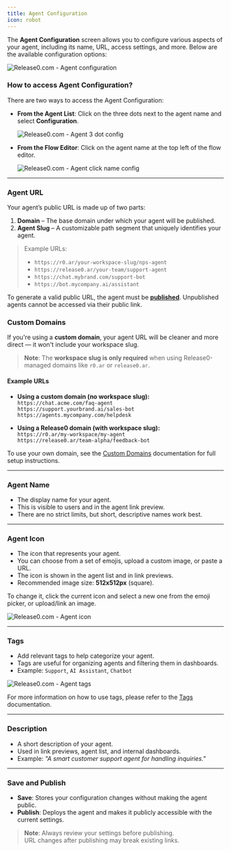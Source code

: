 ```yaml
---
title: Agent Configuration  
icon: robot  
---
```


The **Agent Configuration** screen allows you to configure various aspects of your agent, including its name, URL, access settings, and more. Below are the available configuration options:

<Frame style={{ maxWidth: '800px' }}>
  <img src="/images/agent-settings/agent-settings.png" alt="Release0.com - Agent configuration" />
</Frame>

### How to access Agent Configuration?

There are two ways to access the Agent Configuration:

- **From the Agent List**: Click on the three dots next to the agent name and select **Configuration**.  
  <Frame style={{ maxWidth: '600px' }}>
    <img src="/images/agent-settings/agent-3dot-settings.png" alt="Release0.com - Agent 3 dot config" />
  </Frame>

- **From the Flow Editor**: Click on the agent name at the top left of the flow editor.  
  <Frame style={{ maxWidth: '600px' }}>
    <img src="/images/agent-settings/click-agent-name.png" alt="Release0.com - Agent click name config" />
  </Frame>

---

### Agent URL

Your agent’s public URL is made up of two parts:

1. **Domain** – The base domain under which your agent will be published.  
2. **Agent Slug** – A customizable path segment that uniquely identifies your agent.

> Example URLs:
> 
> - `https://r0.ar/your-workspace-slug/nps-agent`  
> - `https://release0.ar/your-team/support-agent`  
> - `https://chat.mybrand.com/support-bot`  
> - `https://bot.mycompany.ai/assistant`

To generate a valid public URL, the agent must be [**published**](/editor/publish). Unpublished agents cannot be accessed via their public link.

### Custom Domains

If you're using a **custom domain**, your agent URL will be cleaner and more direct — it won't include your workspace slug.

> **Note**: The **workspace slug is only required** when using Release0-managed domains like `r0.ar` or `release0.ar`.

#### Example URLs

- **Using a custom domain (no workspace slug):**  
  `https://chat.acme.com/faq-agent`  
  `https://support.yourbrand.ai/sales-bot`  
  `https://agents.mycompany.com/helpdesk`

- **Using a Release0 domain (with workspace slug):**  
  `https://r0.ar/my-workspace/my-agent`  
  `https://release0.ar/team-alpha/feedback-bot`

To use your own domain, see the [Custom Domains](/workspace/customDomains) documentation for full setup instructions.

---

### Agent Name

- The display name for your agent.
- This is visible to users and in the agent link preview.
- There are no strict limits, but short, descriptive names work best.

---

### Agent Icon

- The icon that represents your agent.
- You can choose from a set of emojis, upload a custom image, or paste a URL.
- The icon is shown in the agent list and in link previews.
- Recommended image size: **512x512px** (square).

To change it, click the current icon and select a new one from the emoji picker, or upload/link an image.

<Frame style={{ maxWidth: '600px' }}>
  <img src="/images/agent-settings/agent-icon.png" alt="Release0.com - Agent icon" />
</Frame>

---

### Tags

- Add relevant tags to help categorize your agent.
- Tags are useful for organizing agents and filtering them in dashboards.
- Example: `Support`, `AI Assistant`, `Chatbot`

<Frame style={{ maxWidth: '600px' }}>
  <img src="/images/agent-settings/agent-tags.png" alt="Release0.com - Agent tags" />
</Frame>

For more information on how to use tags, please refer to the [Tags](/workspace/tags) documentation.

---

### Description

- A short description of your agent.
- Used in link previews, agent list, and internal dashboards.
- Example: *"A smart customer support agent for handling inquiries."*

---

### Save and Publish

- **Save**: Stores your configuration changes without making the agent public.
- **Publish**: Deploys the agent and makes it publicly accessible with the current settings.

> **Note**: Always review your settings before publishing.  
> URL changes after publishing may break existing links.
